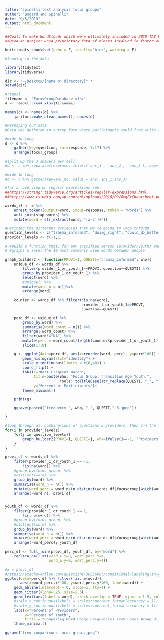 ```yaml
---
title: "spinelli text analysis focus groups"
author: "Bogard and Spinelli"
date: "9/5/2019"
output: html_document
---
```

```r
##Goal: To make WordClouds which were ultimately included in 2020 TAY Needs Assessment Paper *
##Because project used proprietary data of minors involved in foster care, code below has been redacted and edited to protect privacy. Also, comments are sometimes added for clarity. Lines that has been edited or added are marked with "*"  *

```

```r
knitr::opts_chunk$set(echo = F, results="hide", warning = F)

#loading in the data

library(tidytext)
library(tidyverse)

dir <- "~/Desktop/[name of directory]" *
setwd(dir)

#readxl
filename <- "FocusGroupDatabase.xlsx"
d <- readxl::read_xlsx(filename)

names(d) <- names(d) %>% 
    janitor::make_clean_names(); names(d)

```


```r

#Reshaping our data
#Data was gathered in survey form where participants could free write responses. Responses were collected and typed. *

#wide to long
d <- d %>% 
    gather(key=question, val=response, 7:17) %>% 
    arrange(focus_group)

#split up the 3 answers per cell
#d <- d %>% separate(response, into=c("ans_1", "ans_2", "ans_3"), sep=";")

#wide to long
#d <- d %>% gather(key=ans_no, value = ans, ans_1:ans_3)

#for an overview on regular expressions see: 
##https://stringr.tidyverse.org/articles/regular-expressions.html
##https://www.rstudio.com/wp-content/uploads/2016/09/RegExCheatsheet.pdf 

words_df <- d %>% 
    unnest_tokens(output=word, input=response, token = "words") %>% 
    anti_join(stop_words) %>% 
    mutate(word = str_extract(word, "[a-z']+"))

#Defining the different variables that we're going to loop through
question_levels <- c("trauma_informed", "doing_right", "could_do_better", "help_cope", "good_training", "training_suggestions", "wish_they_knew", "resources_services", "piece_of_advice", "proud_goals")
provider_levels <- c(-1,1)

```


```r
# #Build a function that, for any specified person (provider/youth) and question (e.g., common coping, etc.),....
# #graphs & saves the 10 most commonly used words between people

graph_builder2 <- function(PROVI=1, QUESTI="trauma_informed", who){
    unique_df <- words_df %>%
        filter(provider_1_or_youth_1==PROVI, question==QUESTI) %>%
        group_by(provider_1_or_youth_1) %>%
        select(word) %>%
        #unique() %>%
        mutate(word_n = n())%>%
        arrange(word)

    counter <- words_df %>% filter(!is.na(word),
                                   provider_1_or_youth_1==PROVI,
                                   question==QUESTI)

    perc_df <- unique_df %>%
        group_by(word) %>%
        summarise(word_count = n()) %>%
        arrange(-word_count) %>%
        filter(word!="NA") %>%
        mutate(perc = word_count/length(counter$provider_1_or_youth_1)) %>%
        slice(1:10)

    g <- ggplot(data=perc_df, aes(x=reorder(word, perc), y=perc*100)) +
        geom_histogram(stat="identity") +
        scale_y_continuous(limits = c(0,40)) +
        coord_flip() +
        labs(x="Most Frequent Words",
             title=paste(who, "Focus Group: Transition Age Youth,",
                         tools::toTitleCase(str_replace(QUESTI, "_", " ")), sep=" "),
             y="Percent of Participants")+
        theme_minimal()

    print(g)

    ggsave(paste0("frequency_", who, "_", QUESTI,"_3.jpeg"))

}
```



```r

#loop through all combinations of questions & providers, then run the function (above) on each
for(i in provider_levels){
    for(j in question_levels){
        graph_builder2(PROVI=i, QUESTI=j, who=ifelse(i==-1, "Providers", "Youth"))
    }
}

```



```r

provi_df <- words_df %>% 
    filter(provider_1_or_youth_1 == -1,
        !is.na(word)) %>% 
    #group_by(focus_group) %>% 
    #distinct(word) %>% 
    group_by(word) %>% 
    summarise(word_n = n()) %>% 
    mutate(word_perc = word_n/(n_distinct(words_df$focusgroup[which(words_df$provider_1_or_youth_1==-1)],na.rm = T))) %>% 
    arrange(-word_n); provi_df


youth_df <- words_df %>% 
    filter(provider_1_or_youth_1 == 1,
        !is.na(word)) %>% 
    #group_by(focus_group) %>% 
    #distinct(word) %>% 
    group_by(word) %>% 
    summarise(word_n = n()) %>% 
    mutate(word_perc = word_n/(n_distinct(words_df$focusgroup[which(words_df$provider_1_or_youth_1==1)],na.rm = T))) %>%
    arrange(-word_perc); youth_df

perc_df <- full_join(provi_df, youth_df, by="word") %>%
    replace_na(list(word_n.x=0, word_perc.x=0,
                    word_n.y=0, word_perc.y=0))

#x = provi_df
#https://stackoverflow.com/questions/36556087/conditional-labeling-in-ggplot2-using-geom-text-and-subsetting
ggplot(data=perc_df %>% filter(!is.na(word)),
       aes(x=word_perc.x*100, y=word_perc.y*100, label=word)) + 
    geom_abline(intercept = 0, slope=1, lty=2) + 
    geom_jitter(alpha=.25, size=2.5) + 
    geom_text(aes(label = word), check_overlap = TRUE, vjust = 1.5, color="darkred") +
    #scale_x_continuous(labels = scales::percent_format(accuracy = 1)) +
    #scale_y_continuous(labels = scales::percent_format(accuracy = 1)) +
    labs(x="Percent of Providers",
         y="Percent of Youth",
         title = "Comparing Word Usage Frequencies From Focus Group Discussions") + 
    theme_minimal()

ggsave("freq comparisons focus group.jpeg")

```
